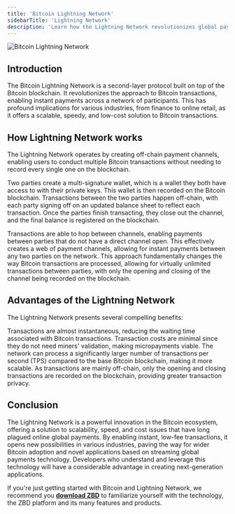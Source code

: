 ```yaml
---
title: 'Bitcoin Lightning Network'
sidebarTitle: 'Lightning Network'
description: 'Learn how the Lightning Network revolutionizes global payments.'
---
```


<Frame type="glass">
  <img src="/img/v1/btc-ln.png" alt="Bitcoin Lightning Network" />
</Frame>
<br />

## Introduction

The Bitcoin Lightning Network is a second-layer protocol built on top of the Bitcoin blockchain. It revolutionizes the approach to Bitcoin transactions, enabling instant payments across a network of participants. This has profound implications for various industries, from finance to online retail, as it offers a scalable, speedy, and low-cost solution to Bitcoin transactions.

## How Lightning Network works

The Lightning Network operates by creating off-chain payment channels, enabling users to conduct multiple Bitcoin transactions without needing to record every single one on the blockchain.

<CardGroup cols={1}>
  <Card title="Channel Creation" icon="door-open" color="#000000">
    Two parties create a multi-signature wallet, which is a wallet they both have access to with their private keys. This wallet is then recorded on the Bitcoin blockchain.
  </Card>
  <Card title="Transactions" icon="left-right" color="#000000">
    Transactions between the two parties happen off-chain, with each party signing off on an updated balance sheet to reflect each transaction.
  </Card>
  <Card title="Channel Closure" icon="shop-slash" color="#000000">
    Once the parties finish transacting, they close out the channel, and the final balance is registered on the blockchain.
  </Card>
</CardGroup>    

Transactions are able to hop between channels, enabling payments between parties that do not have a direct channel open. This effectively creates a web of payment channels, allowing for instant payments between any two parties on the network. This approach fundamentally changes the way Bitcoin transactions are processed, allowing for virtually unlimited transactions between parties, with only the opening and closing of the channel being recorded on the blockchain.

## Advantages of the Lightning Network

The Lightning Network presents several compelling benefits:


<CardGroup cols={2}>
  <Card title="Speed" icon="bolt" color="#000000">
    Transactions are almost instantaneous, reducing the waiting time associated with Bitcoin transactions.
  </Card>
  <Card title="Low Fees" icon="wallet" color="#000000">
    Transaction costs are minimal since they do not need miners' validation, making micropayments viable.
  </Card>
  <Card title="Scalability" icon="globe" color="#000000">
    The network can process a significantly larger number of transactions per second (TPS) compared to the base Bitcoin blockchain, making it more scalable.
  </Card>
  <Card title="Privacy" icon="shield" color="#000000">
    As transactions are mainly off-chain, only the opening and closing transactions are recorded on the blockchain, providing greater transaction privacy.
  </Card>
</CardGroup>

## Conclusion

The Lightning Network is a powerful innovation in the Bitcoin ecosystem, offering a solution to scalability, speed, and cost issues that have long plagued online global payments. By enabling instant, low-fee transactions, it opens new possibilities in various industries, paving the way for wider Bitcoin adoption and novel applications based on streaming global payments technology. Developers who understand and leverage this technology will have a considerable advantage in creating next-generation applications.

<Tip>If you're just getting started with Bitcoin and Lightning Network, we recommend you **[download ZBD](https://zbd.gg)** to familiarize yourself with the technology, the ZBD platform and its many features and products.</Tip>